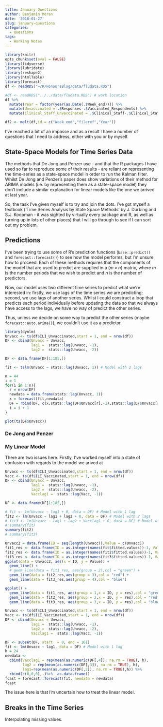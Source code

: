 ```yaml
---
title: January Questions
author: Benjamin Moran
date: '2018-01-27'
slug: january-questions
categories:
  - Questions
tags:
  - Working Notes
---
```


```r
library(knitr)
opts_chunk$set(eval = FALSE)
library(tidyverse)
library(lubridate)
library(reshape2)
library(htmlTable)
library(forecast)
df <- readRDS("~/R/HonoursBlog/data/fludata.RDS")

#df <- readRDS("../../data/fludata.RDS") # work location
df %>%
  mutate(Year = factor(year(as.Date(.$Week_end)))) %>%
  mutate(Unvaccinated = .$Responses-.$Vaccinated_Respondents) %>%
  mutate(Clinical_Staff_Unvaccinated = .$Clinical_Staff-.$Clinical_Staff_Vaccinated) -> df

df2 <- melt(df,id = c("Week_end","fileref","Year"))
```

I've reached a bit of an impasse and as a result I have a number of questions that I need to address, either with you or by myself.


## State-Space Models for Time Series Data

The methods that De Jong and Penzer use - and that the R packages I have used so far to reproduce some of their results - are reliant on representing the time-series as a state-space model in order to run the Kalman filter. Whilst De Jong and Penzer's paper does show variations of their method for ARIMA models (i.e. by representing them as a state-space model) they don't include a similar explanation for linear models like the one we arrived at last year.

So, the task I've given myself is to try and join the dots. I've got myself a textbook ('Time Series Analysis by State Space Methods' by J. Durbing and S.J. Koopman - it was sighted by virtually every package and R, as well as turning up in lots of other places) that I will go through to see if I can sort out my problem.

## Predictions

I've been trying to use some of R's prediction functions (`base::predict()` and `forecast::forecast()`) to see how the model performs, but I'm unsure how to proceed. Each of these methods requires that the components of the model that are used to predict are supplied in a $(m \times n)$ matrix, where $m$ is the number periods that we wish to predict and $n$ is the number of predictors.

Now, our model uses two different time series to predict what we're interested in: firstly, we use lags of the time series we are predicting; second, we use lags of another series. Whilst I could construct a loop that predicts each period individually before updating the data so that we always have access to the lags, we have no way of predict the other series.

Thus, unless we decide on some way to predict the other series (maybe `forecast::auto.arima()`), we couldn't use it as a predictor. 

```r
library(dynlm)
Unvacc <- ts(df$ILI_Unvaccinated,start = 1, end = nrow(df))
DF <- cbind(Unvacc = Unvacc,
            lag1 =  stats::lag(Unvacc, -1),
            lag2 =  stats::lag(Unvacc, -2))

DF <- data.frame(DF[1:185,])

fit <- tslm(Unvacc ~ stats::lag(Unvacc, 1)) # Model with 2 lags

n = 44
i = 1
for(i in 1:n){
  r = nrow(DF)
  newdata = data.frame(stats::lag(Unvacc, 1))
  x = forecast(fit,newdata)
  DF = rbind(DF, c(x,stats::lag(DF$Unvacc[r],-1),stats::lag(DF$Unvacc[r-1], -1)))
  i = i + 1
}

plot(ts(DF$Unvacc))
```


### De Jong and Penzer

### My Linear Model

There are two issues here. Firstly, I've worked myself into a state of confusion with regards to the model we arived at 

```r
Unvacc <- ts(df$ILI_Unvaccinated,start = 1, end = nrow(df))
Vacc <- ts(df$ILI_Vaccinated,start = 1, end = nrow(df))
DF <- cbind(Unvacc = Unvacc,
            lag1 =  stats::lag(Unvacc, -1),
            lag2 =  stats::lag(Unvacc, -2),
            Vacclag1 =  stats::lag(Vacc, -1))

DF <- data.frame(DF[1:185,])

# fit <- lm(Unvacc ~ lag1 + 0, data = DF) # Model with 1 lag
fit2 <- lm(Unvacc ~ lag1 + lag2 + 0, data = DF) # Model with 2 lags
# fit3 <- lm(Unvacc ~ lag1 + lag2 + Vacclag1 + 0, data = DF) # Model with 2 lags and Vacc data
# summary(fit)
summary(fit2)
# summary(fit3)
```


```r
Unvacc2 = data.frame(ID = seq(length(Unvacc)),Value = c(Unvacc))
fit1_res <- data.frame(ID = as.integer(names(fit$fitted.values))-1, Value = c(fit$fitted.values), res = c(fit$residuals))
fit2_res <- data.frame(ID = as.integer(names(fit2$fitted.values))-1, Value = c(fit2$fitted.values), res = c(fit2$residuals))
fit3_res <- data.frame(ID = as.integer(names(fit3$fitted.values))-1, Value = c(fit3$fitted.values), res = c(fit3$residuals))
ggplot(data = Unvacc2, aes(x = ID, y = Value)) + 
  geom_line() +
  # geom_line(data = fit1_res, aes(group = 2),col = "green") +
  geom_line(data = fit2_res,aes(group = 3),col = "red") + 
  geom_line(data = fit3_res,aes(group = 4),col = "blue")  

ggplot() + 
  geom_line(data = fit1_res, aes(group = 1,x = ID, y = res),col = "green") + 
  geom_line(data = fit2_res, aes(group = 2,x = ID, y = res),col = "red") + 
  geom_line(data = fit3_res, aes(group = 3,x = ID, y = res),col = "blue")
```

```r
Unvacc <- ts(df$ILI_Unvaccinated,start = 1, end = nrow(df))
Vacc <- ts(df$ILI_Vaccinated,start = 1, end = nrow(df))
DF <- cbind(Unvacc = Unvacc,
            lag1 =  stats::lag(Unvacc, -1),
            lag2 =  stats::lag(Unvacc, -2),
            Vacclag1 =  stats::lag(Vacc, -1))

DF <- subset(DF, start  = 0, end = 161)
fit <- lm(Unvacc ~ lag1, data = DF) # Model with 1 lag
h = 24
newdata <-
  cbind(Vacclag1 = rep(mean(as.numeric(DF[,4]), na.rm = TRUE), h),
        lag2 = rep(mean(as.numeric(DF[,3]), na.rm = TRUE), h),
        lag1=rep(mean(as.numeric(DF[,2]), na.rm = TRUE),h)) %>%
  rbind(c(0,0,0),.)%>%  as.data.frame()
fcast = forecast::forecast(fit, newdata = newdata)
fcast
```


The issue here is that I'm uncertain how to treat the linear model.


## Breaks in the Time Series

Interpolating missing values.

